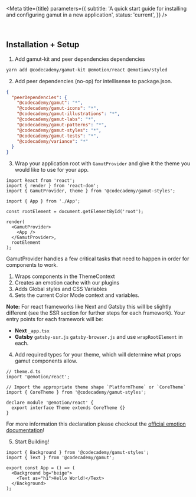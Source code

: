 
<Meta
  title={title}
  parameters={{
    subtitle:
      'A quick start guide for installing and configuring gamut in a new application',
    status: 'current',
  }}
/>

<br />

## Installation + Setup

1. Add gamut-kit and peer dependencies dependencies

```bash
yarn add @codecademy/gamut-kit @emotion/react @emotion/styled
```

2. Add peer dependencies (no-op) for intellisense to package.json.

```json
{
  "peerDependencies": {
    "@codecademy/gamut": "*",
    "@codecademy/gamut-icons": "*",
    "@codecademy/gamut-illustrations": "*",
    "@codecademy/gamut-labs": "*",
    "@codecademy/gamut-patterns": "*",
    "@codecademy/gamut-styles": "*",
    "@codecademy/gamut-tests": "*",
    "@codecademy/variance": "*"
  }
}
```

3. Wrap your application root with `GamutProvider` and give it the theme you would like to use for your app.

```tsx
import React from 'react';
import { render } from 'react-dom';
import { GamutProvider, theme } from '@codecademy/gamut-styles';

import { App } from './App';

const rootElement = document.getElementById('root');

render(
  <GamutProvider>
    <App />
  </GamutProvider>,
  rootElement
);
```

GamutProvider handles a few critical tasks that need to happen in order for components to work.

1. Wraps components in the ThemeContext
2. Creates an emotion cache with our plugins
3. Adds Global styles and CSS Variables
4. Sets the current Color Mode context and variables.

**Note:** For react frameworks like Next and Gatsby this will be slightly different (see the SSR section for further steps for each framework). Your entry points for each framework will be:

- **Next** `_app.tsx`
- **Gatsby** `gatsby-ssr.js` `gatsby-browser.js` and use `wrapRootElement` in each.

4. Add required types for your theme, which will determine what props gamut components allow.

```tsx
// theme.d.ts
import '@emotion/react';

// Import the appropriate theme shape `PlatformTheme` or `CoreTheme`
import { CoreTheme } from '@codecademy/gamut-styles';

declare module '@emotion/react' {
  export interface Theme extends CoreTheme {}
}
```

For more information this declaration please checkout the [official emotion documentation](https://emotion.sh/docs/typescript#define-a-theme)!

5. Start Building!

```tsx
import { Background } from '@codecademy/gamut-styles';
import { Text } from '@codecademy/gamut';

export const App = () => (
  <Background bg="beige">
    <Text as="h1">Hello World!</Text>
  </Background>
);
```
